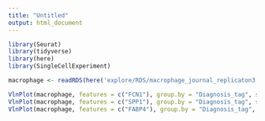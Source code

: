 ```yaml
---
title: "Untitled"
output: html_document
---
```


```r
library(Seurat)
library(tidyverse)
library(here)
library(SingleCellExperiment)
```

```r
macrophage <- readRDS(here('explore/RDS/macrophage_journal_replicaton3.RDS'))
```

```r
VlnPlot(macrophage, features = c("FCN1"), group.by = "Diagnosis_tag", sort = F, pt.size = 0) + NoLegend()
VlnPlot(macrophage, features = c("SPP1"), group.by = "Diagnosis_tag", sort = F, pt.size = 0) + NoLegend()
VlnPlot(macrophage, features = c("FABP4"), group.by = "Diagnosis_tag", sort = F, pt.size = 0) + NoLegend()

```








